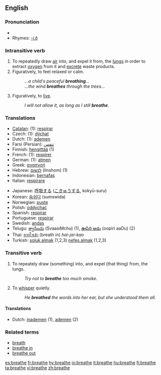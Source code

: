 ==English==

===Pronunciation===
*{{audio|en-us-breathe.ogg|Audio (US)}}
*Rhymes: [[Rhymes:English:-iːð|-iːð]]

===Intransitive verb===
{{en-verb|breathes|breathing|breathed}}

# To repeatedly draw [[air]] into, and expel it from, the [[lung]]s in order to extract [[oxygen]] from it and [[excrete]] waste products.
# Figuratively, to feel relaxed or calm.
#:''...a child's peaceful '''breathing'''...''
#:''...the wind '''breathes''' through the trees...''
#Figuratively, to [[live]].
#:''I will not allow it, as long as I still '''breathe'''.''

===Translations===
{{top}}
*[[Catalan]]: (1): [[respirar]]
*Czech: (1): [[dýchat]]
*Dutch: (1): [[ademen]]
*Farsi (Persian): [[تنفس]]
*Finnish: [[hengittää]] (1)
*French: (1): [[respirer]]
*German: (1): [[atmen]]
*Greek: [[αναπνοή]]
*Hebrew: [[לנשום]] (linshom) (1) 
*Indonesian: [[nafas|bernafas]]
*Italian: [[respirare]]
{{mid}}
*Japanese: [[呼吸]]する ([[こきゅう]]する, kokyū-suru)
*Korean: [[숨쉬다]] (sumswida) 
*Norwegian: [[puste]]
*Polish: [[oddychać]]
*Spanish: [[respirar]]
*Portuguese: [[respirar]]
*Swedish: [[andas]]
*Telugu: [[శ్వాసించు]] (SvaasiMchu) (1), [[ఊపిరి ఆడు]] (oopiri aaDu) (2)
*Thai: [[หายใจเข้า]] (breath in) ''hai-jai-kao''
*Turkish: [[soluk almak]] (1,2,3) [[nefes almak]] (1,2,3)
{{bottom}}

===Transitive verb===
{{en-verb|breathes|breathing|breathed}}

# To repeately draw (something) into, and expel (that thing) from, the lungs.
#:''Try not to '''breathe''' too much smoke.''
# To [[whisper]] quietly.
#:''He '''breathed''' the words into her ear, but she understood them all.''

====Translations====
*Dutch: [[inademen]] (1), [[ademen]] (2)

===Related terms===
*[[breath]]
*[[breathe in]]
*[[breathe out]]

[[es:breathe]]
[[fr:breathe]]
[[hy:breathe]]
[[io:breathe]]
[[it:breathe]]
[[hu:breathe]]
[[fi:breathe]]
[[ta:breathe]]
[[vi:breathe]]
[[zh:breathe]]